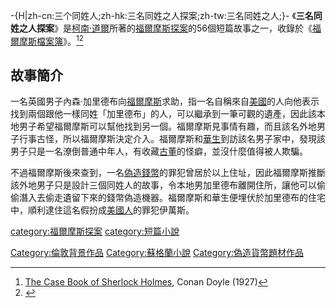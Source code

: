 {{refimprove|time=2015-01-25}}
-{H|zh-cn:三个同姓人;zh-hk:三名同姓之人探案;zh-tw:三名同姓之人;}-
{{infobox Book |
| name = 三名同姓之人探案
| title_orig = '''{{lang|en|The Adventure of the Three Garridebs}}'''
|image =
| image_caption =
| author = [[柯南·道爾|柯南·道爾]]
| country = {{UK}}
| language = [[英文|英文]]
| series = [[福爾摩斯檔案簿|福爾摩斯檔案簿]]
| genre = [[短篇小說|短篇小說]]
| release_date = 1924年
}}
《'''三名同姓之人探案'''》是[[柯南·道爾|柯南·道爾]]所著的[[福爾摩斯探案|福爾摩斯探案]]的56個短篇故事之一，收錄於《[[福爾摩斯檔案簿|福爾摩斯檔案簿]]》。<ref>[[福爾摩斯檔案簿|The Case Book of Sherlock Holmes]], Conan Doyle (1927){{en}}</ref><ref>{{cite book | title=''Sherlock Holmes and the Adventure of the Three Garridebs (On the Case With Holmes and Watson)''|work= (On the Case with Holmes & Watson) Paperback |date= March 1, 2012|author=  Murray Shaw (Author) | coauthors=  M. J. Cosson (Author), Sophie Rohrbach (Illustrator), J. T. Morrow (Illustrator) | language=en| pages=48 pages|  publisher=Graphic Universe |ISBN= 978-076-137-099-4}}</ref>

==故事簡介==
一名英國男子內森·加里德布向[[福爾摩斯|福爾摩斯]]求助，指一名自稱來自[[美國|美國]]的人向他表示找到兩個跟他一樣同姓「加里德布」的人，可以繼承到一筆可觀的遺產，因此該本地男子希望福爾摩斯可以幫他找到另一個。福爾摩斯見事情有趣，而且該名外地男子行事古怪，所以福爾摩斯決定介入。福爾摩斯和[[华生医生|華生]]到訪該名男子家中，發現該男子只是一名潦倒普通中年人，有收藏[[古董|古董]]的怪癖，並沒什麼值得被人欺騙。

不過福爾摩斯後來查到，一名[[偽幣|偽造錢幣]]的罪犯曾居於以上住址，因此福爾摩斯推斷該外地男子只是設計三個同姓人的故事，令本地男加里德布離開住所，讓他可以偷偷潛入去偷走遺留下來的錢幣偽造機器。福爾摩斯和華生便埋伏於加里德布的住宅中，順利逮住這名假扮成[[美國人|美國人]]的罪犯伊萬斯。

{{福爾摩斯檔案簿}}
[[category:福爾摩斯探案|category:福爾摩斯探案]]
[[category:短篇小說|category:短篇小說]]
[[Category:倫敦背景作品|Category:倫敦背景作品]]
[[Category:蘇格蘭小說|Category:蘇格蘭小說]]
[[Category:偽造貨幣題材作品|Category:偽造貨幣題材作品]]